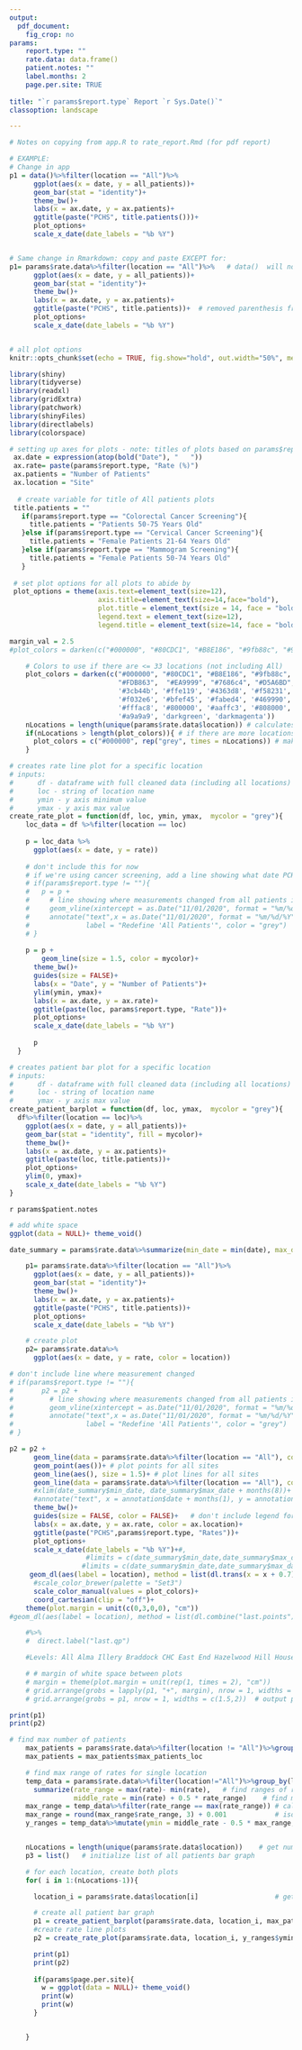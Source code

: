 ```yaml
---
output: 
  pdf_document:
    fig_crop: no
params: 
    report.type: ""
    rate.data: data.frame()
    patient.notes: ""
    label.months: 2
    page.per.site: TRUE
    
title: "`r params$report.type` Report `r Sys.Date()`" 
classoption: landscape

---
```


```r
# Notes on copying from app.R to rate_report.Rmd (for pdf report)

# EXAMPLE: 
# Change in app
p1 = data()%>%filter(location == "All")%>%   
      ggplot(aes(x = date, y = all_patients))+
      geom_bar(stat = "identity")+
      theme_bw()+
      labs(x = ax.date, y = ax.patients)+
      ggtitle(paste("PCHS", title.patients()))+
      plot_options+
      scale_x_date(date_labels = "%b %Y")


# Same change in Rmarkdown: copy and paste EXCEPT for: 
p1= params$rate.data%>%filter(location == "All")%>%   # data()  will now be params$rate.data  - data() was assigned to the rate.data parameter 
      ggplot(aes(x = date, y = all_patients))+
      geom_bar(stat = "identity")+
      theme_bw()+
      labs(x = ax.date, y = ax.patients)+
      ggtitle(paste("PCHS", title.patients))+  # removed parenthesis from title.patients - no reactive variables in Rmarkdown 
      plot_options+ 
      scale_x_date(date_labels = "%b %Y")



```

```r
# all plot options 
knitr::opts_chunk$set(echo = TRUE, fig.show="hold", out.width="50%", message = FALSE, warning = FALSE)

library(shiny)
library(tidyverse)
library(readxl)
library(gridExtra)
library(patchwork)
library(shinyFiles)
library(directlabels)
library(colorspace)

# setting up axes for plots - note: titles of plots based on params$report.type
 ax.date = expression(atop(bold("Date"), "   "))
 ax.rate= paste(params$report.type, "Rate (%)")
 ax.patients = "Number of Patients"
 ax.location = "Site"
 
  # create variable for title of All patients plots
 title.patients = ""
   if(params$report.type == "Colorectal Cancer Screening"){
     title.patients = "Patients 50-75 Years Old"
   }else if(params$report.type == "Cervical Cancer Screening"){
     title.patients = "Female Patients 21-64 Years Old"
   }else if(params$report.type == "Mammogram Screening"){
     title.patients = "Female Patients 50-74 Years Old"
   }
 
 # set plot options for all plots to abide by
 plot_options = theme(axis.text=element_text(size=12),
                      axis.title=element_text(size=14,face="bold"),
                      plot.title = element_text(size = 14, face = "bold"),
                      legend.text = element_text(size=12),
                      legend.title = element_text(size=14, face = "bold"))

margin_val = 2.5
#plot_colors = darken(c("#000000", "#80CDC1", "#B8E186", "#9fb88c", "#92C5DE", "#DFC27D", "#FDB863",  "#EA9999", "#7686c4", "#D5A6BD", "#A2C4C9", "#D5A6BD", "#F4A582"))

    # Colors to use if there are <= 33 locations (not including All)
    plot_colors = darken(c("#000000", "#80CDC1", "#B8E186", "#9fb88c", "#92C5DE", "#DFC27D", 
                           "#FDB863",  "#EA9999", "#7686c4", "#D5A6BD", "#F4A582" , '#e6194B', 
                           '#3cb44b', '#ffe119', '#4363d8', '#f58231', '#911eb4', '#42d4f4', 
                           '#f032e6', '#bfef45', '#fabed4', '#469990', '#dcbeff', '#9A6324', 
                           '#fffac8', '#800000', '#aaffc3', '#808000', '#ffd8b1', '#000075', 
                           '#a9a9a9', 'darkgreen', 'darkmagenta'))
    nLocations = length(unique(params$rate.data$location)) # calculates number of locations 
    if(nLocations > length(plot_colors)){ # if there are more locations than colors 
      plot_colors = c("#000000", rep("grey", times = nLocations)) # make all locations grey (except "All", which is still black) 
    }

```

```r
# creates rate line plot for a specific location
# inputs:
#      df - dataframe with full cleaned data (including all locations)
#      loc - string of location name
#      ymin - y axis minimum value
#      ymax - y axis max value
create_rate_plot = function(df, loc, ymin, ymax,  mycolor = "grey"){
    loc_data = df %>%filter(location == loc)
    
    p = loc_data %>% 
      ggplot(aes(x = date, y = rate))
    
    # don't include this for now 
    # if we're using cancer screening, add a line showing what date PCHS changed how they measure screening rate
    # if(params$report.type != ""){
    #   p = p +  
    #     # line showing where measurements changed from all patients in past 3 years to past 12 months 
    #     geom_vline(xintercept = as.Date("11/01/2020", format = "%m/%d/%Y"), color = "grey", linetype = "dashed")+ 
    #     annotate("text",x = as.Date("11/01/2020", format = "%m/%d/%Y"), y = ymax - 1, 
    #              label = "Redefine 'All Patients'", color = "grey")
    # } 
    
    p = p + 
        geom_line(size = 1.5, color = mycolor)+
      theme_bw()+
      guides(size = FALSE)+
      labs(x = "Date", y = "Number of Patients")+
      ylim(ymin, ymax)+
      labs(x = ax.date, y = ax.rate)+
      ggtitle(paste(loc, params$report.type, "Rate"))+
      plot_options+
      scale_x_date(date_labels = "%b %Y")
      
      p
  }

# creates patient bar plot for a specific location
# inputs:
#      df - dataframe with full cleaned data (including all locations)
#      loc - string of location name
#      ymax - y axis max value
create_patient_barplot = function(df, loc, ymax,  mycolor = "grey"){
  df%>%filter(location == loc)%>%
    ggplot(aes(x = date, y = all_patients))+
    geom_bar(stat = "identity", fill = mycolor)+
    theme_bw()+
    labs(x = ax.date, y = ax.patients)+
    ggtitle(paste(loc, title.patients))+
    plot_options+
    ylim(0, ymax)+
    scale_x_date(date_labels = "%b %Y")
}

```


<!-- Output patient notes -->
`r params$patient.notes` 

```r
# add white space 
ggplot(data = NULL)+ theme_void()
```

```r
date_summary = params$rate.data%>%summarize(min_date = min(date), max_date = max(date))   # determine first and last dates plotted

    p1= params$rate.data%>%filter(location == "All")%>%
      ggplot(aes(x = date, y = all_patients))+
      geom_bar(stat = "identity")+
      theme_bw()+
      labs(x = ax.date, y = ax.patients)+
      ggtitle(paste("PCHS", title.patients))+
      plot_options+
      scale_x_date(date_labels = "%b %Y")
```
```r
    # create plot
    p2= params$rate.data%>%
      ggplot(aes(x = date, y = rate, color = location))

# don't include line where measurement changed 
# if(params$report.type != ""){
#       p2 = p2 + 
#         # line showing where measurements changed from all patients in past 3 years to past 12 months 
#         geom_vline(xintercept = as.Date("11/01/2020", format = "%m/%d/%Y"), color = "grey", linetype = "dashed")+ 
#         annotate("text",x = as.Date("11/01/2020", format = "%m/%d/%Y"), y = max(params$rate.data$rate) + 5, 
#                  label = "Redefine 'All Patients'", color = "grey")
# }

p2 = p2 + 
      geom_line(data = params$rate.data%>%filter(location == "All"), color = "grey", size = 10, alpha = 0.5)+   # plot shadow around "All" (behind other lines)
      geom_point(aes())+ # plot points for all sites
      geom_line(aes(), size = 1.5)+ # plot lines for all sites
      geom_line(data = params$rate.data%>%filter(location == "All"), color = "black", size = 1.5)+   # plot "All" on top of other lines
      #xlim(date_summary$min_date, date_summary$max_date + months(8))+   # change x axis lims?
      #annotate("text", x = annotation$date + months(1), y = annotation$rate, label = "  ", size = 10)+   # annotation for avg. rate
      theme_bw()+
      guides(size = FALSE, color = FALSE)+   # don't include legend for size of dots
      labs(x = ax.date, y = ax.rate, color = ax.location)+
      ggtitle(paste("PCHS",params$report.type, "Rates"))+
      plot_options+
      scale_x_date(date_labels = "%b %Y")+#,
                   #limits = c(date_summary$min_date,date_summary$max_date + weeks(6)))+ #extend xlim so labels aren't cut off
                  #limits = c(date_summary$min_date,date_summary$max_date + months(params$label.months)))+ #extend xlim so labels aren't cut off
     geom_dl(aes(label = location), method = list(dl.trans(x = x + 0.7), "last.bumpup", cex = 1.2, fontface = "bold")) +
      #scale_color_brewer(palette = "Set3")
      scale_color_manual(values = plot_colors)+
      coord_cartesian(clip = "off")+
    theme(plot.margin = unit(c(0,3,0,0), "cm"))
#geom_dl(aes(label = location), method = list(dl.combine("last.points")), cex = 0.8)

    #%>%
    #  direct.label("last.qp")

    #Levels: All Alma Illery Braddock CHC East End Hazelwood Hill House McKeesport Steel Valley West End Wilkinsburg

    # # margin of white space between plots
    # margin = theme(plot.margin = unit(rep(1, times = 2), "cm"))
    # grid.arrange(grobs = lapply(p1, "+", margin), nrow = 1, widths = c(1.5,2))  # output plot
    # grid.arrange(grobs = p1, nrow = 1, widths = c(1.5,2))  # output plot
```

<!-- # Graphs for all PCHS sites -->
```r
print(p1)
print(p2)
```

<!-- # Graphs for individual sites -->
```r
# find max number of patients
    max_patients = params$rate.data%>%filter(location != "All")%>%group_by(location)%>%summarize(max_patients_loc = max(all_patients))%>%filter(max_patients_loc == max(max_patients_loc))
    max_patients = max_patients$max_patients_loc

    # find max range of rates for single location
    temp_data = params$rate.data%>%filter(location!="All")%>%group_by(location)%>%
      summarize(rate_range = max(rate)- min(rate),   # find ranges of rates for each location
                middle_rate = min(rate) + 0.5 * rate_range)    # find middle between max and min rate for each locaiton
    max_range = temp_data%>%filter(rate_range == max(rate_range)) # calculate max range
    max_range = round(max_range$rate_range, 3) + 0.001            # isolate max range as a number, then round and add a little to make sure all data is in range for the site with the maximum range
    y_ranges = temp_data%>%mutate(ymin = middle_rate - 0.5 * max_range, ymax = middle_rate + 0.5 * max_range)  # create new ranges for y axes


    nLocations = length(unique(params$rate.data$location))    # get number of locations in dataset
    p3 = list()   # initialize list of all patients bar graph

    # for each location, create both plots
    for( i in 1:(nLocations-1)){

      location_i = params$rate.data$location[i]                   # get name of ith location

      # create all patient bar graph
      p1 = create_patient_barplot(params$rate.data, location_i, max_patients, plot_colors[i+1])#+scale_fill_manual(values = c(plot_colors[i+1], "black"))
      #create rate line plots
      p2 = create_rate_plot(params$rate.data, location_i, y_ranges$ymin[i], y_ranges$ymax[i], plot_colors[i+1])#+scale_color_manual(values = c(plot_colors[i+1], "black"))

      print(p1)
      print(p2)
      
      if(params$page.per.site){
        w = ggplot(data = NULL)+ theme_void()
        print(w)
        print(w)
      }


    }
```

